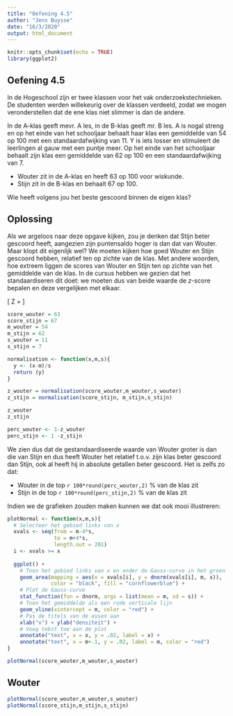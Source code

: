 ```yaml
---
title: "Oefening 4.5"
author: "Jens Buysse"
date: "16/3/2020"
output: html_document
---
```


```r
knitr::opts_chunk$set(echo = TRUE)
library(ggplot2)
```

## Oefening 4.5
In de Hogeschool zijn er twee klassen voor het vak onderzoekstechnieken. De studenten werden willekeurig over de klassen verdeeld, zodat we mogen veronderstellen dat de ene klas niet slimmer is dan de andere.

In de A-klas geeft mevr. A les, in de B-klas geeft mr. B les. A is nogal streng en op het einde van het schooljaar behaalt haar klas een gemiddelde van 54 op 100 met een standaardafwijking van 11.
Y is iets losser en stimuleert de leerlingen al gauw met een puntje meer. Op het einde van het schooljaar behaalt zijn klas een gemiddelde van 62 op 100 en een standaardafwijking van 7.

- Wouter zit in de A-klas en heeft 63 op 100 voor wiskunde. 
- Stijn zit in de B-klas en behaalt 67 op 100.

Wie heeft volgens jou het beste gescoord binnen de eigen klas?

## Oplossing

Als we argeloos naar deze opgave kijken, zou je denken dat Stijn beter gescoord heeft, aangezien zijn puntensaldo hoger is dan dat van Wouter. Maar klopt dit eigenlijk wel? We moeten kijken hoe goed Wouter en Stijn gescoord hebben, relatief ten op zichte van de klas. Met andere woorden, hoe extreem liggen de scores van Wouter en Stijn ten op zichte van het gemiddelde van de klas. In de cursus hebben we gezien dat het standaardiseren dit doet: we moeten dus van beide waarde de $z$-score bepalen en deze vergelijken met elkaar. 

\[ Z = \frac{x - \mu}{\sigma} \]

```r
score_wouter = 63
score_stijn = 67
m_wouter = 54
m_stijn = 62
s_wouter = 11
s_stijn = 7

normalisation <- function(x,m,s){
  y <- (x-m)/s
  return (y)
}

z_wouter = normalisation(score_wouter,m_wouter,s_wouter)
z_stijn = normalisation(score_stijn, m_stijn,s_stijn)

z_wouter
z_stijn

perc_wouter <- 1-z_wouter
perc_stijn <- 1 -z_stijn
```

We zien dus dat de gestandaardiseerde waarde van Wouter groter is dan die van Stijn en dus heeft Wouter het relatief t.o.v. zijn klas beter gescoord dan Stijn, ook al heeft hij in absolute getallen beter gescoord. Het is zelfs zo dat:

- Wouter in de top `r 100*round(perc_wouter,2)` % van de klas zit
- Stijn in de top `r 100*round(perc_stijn,2)` % van de klas zit

Indien we de grafieken zouden maken kunnen we dat ook mooi illustreren:

```r
plotNormal <- function(x,m,s){
  # Selecteer het gebied links van x
  xvals <- seq(from = m-4*s,
               to = m+4*s,
               length.out = 201)
  i <- xvals >= x
  
  ggplot() +
    # Toon het gebied links van x en onder de Gauss-curve in het groen
    geom_area(mapping = aes(x = xvals[i], y = dnorm(xvals[i], m, s)), 
              color = "black", fill = "cornflowerblue") +
    # Plot de Gauss-curve
    stat_function(fun = dnorm, args = list(mean = m, sd = s)) +
    # Toon het gemiddelde als een rode verticale lijn
    geom_vline(xintercept = m, color = "red") +
    # Pas de titels van de assen aan
    xlab("x") + ylab("densiteit") +
    # Voeg tekst toe aan de plot
    annotate("text", x = x, y = .02, label = x) +
    annotate("text", x = m+.1, y = .02, label = m, color = "red")
}

plotNormal(score_wouter,m_wouter,s_wouter)
```

## Wouter
```r
plotNormal(score_wouter,m_wouter,s_wouter)
plotNormal(score_stijn,m_stijn,s_stijn)
```
